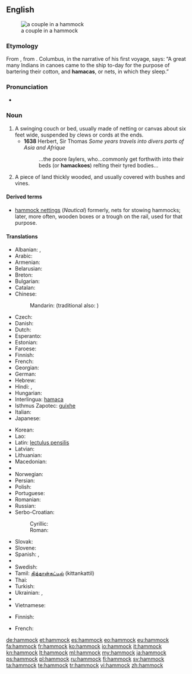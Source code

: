 {{wikipedia}}
==English==
[[File:Couple in Hammock.jpg|right|thumb|a couple in a hammock]]
===Etymology===
From {{etyl|es|en}} {{term|hamaca|lang=es}}, from {{etyl|tnq|en}}.  Columbus, in the narrative of his first voyage, says: “A great many Indians in canoes came to the ship to-day for the purpose of bartering their cotton, and '''hamacas''', or nets, in which they sleep.”

===Pronunciation===
* {{IPA|/ˈhæmək/}}

===Noun===
{{en-noun}}

# A swinging couch or bed, usually made of netting or canvas about six feet wide, suspended by clews or cords at the ends.
#* '''1638''' Herbert, Sir Thomas ''Some years travels into divers parts of Asia and Afrique''
#*: ...the poore ſaylers, who...commonly get forthwith into their beds (or '''hamackoes''') reſting their tyred bodies...
# {{context|US|archaic}} A piece of land thickly wooded, and usually covered with bushes and vines.

====Derived terms====
* [[hammock nettings]] (''Nautical'') formerly, nets for stowing hammocks; later, more often, wooden boxes or a trough on the rail, used for that purpose.

====Translations====
{{trans-top|swinging couch or bed}}
* Albanian: {{t-|sq|shtrat i varur}}, {{t-|sq|hamak}}
* Arabic: {{t-|ar|أرجوحة شبكية|f|tr=ʾurjūḥa šabakíyya|sc=Arab}}
* Armenian: {{t-|hy|ճոճ|tr=čoč|sc=Armn}}
* Belarusian: {{t-|be|гамак|m|tr=hamák|sc=Cyrl}}
* Breton: {{t|br|gwele-skourr|m}}
* Bulgarian: {{t-|bg|хамак|m|tr=hamák|sc=Cyrl}}
* Catalan: {{t-|ca|hamaca|f}}
* Chinese:
*: Mandarin: {{t|cmn|吊床|tr=diàochuáng|sc=Hani}} (traditional also: {{t|cmn|弔牀|sc=Hani}})
* Czech: {{t-|cs|houpací síť|f}}
* Danish: {{t-|da|hængekøje}}
* Dutch: {{t+|nl|hangmat|f}}
* Esperanto: {{t-|eo|hamako}}
* Estonian: {{t-|et|võrkkiik}}
* Faroese: {{t-|fo|heingikoyggja|f}}
* Finnish: {{t+|fi|riippumatto}}
* French: {{t+|fr|hamac|m}}
* Georgian: {{t+|ka|ჰამაკი|tr=hamaki|sc=Geor}}
* German: {{t+|de|Hängematte|f}}
* Hebrew: {{t+|he|ערסל|tr=arsal|sc=Hebr}}
* Hindi: {{t-|hi|झूला|m|tr=jhūlā|sc=Deva}}, {{t-|hi|जालीदार झूला|tr=jālīdār jhūlā|sc=Deva}}
* Hungarian: {{t+|hu|függőágy}}
* Interlingua: [[hamaca]]
* Isthmus Zapotec: [[guixhe]]
* Italian: {{t+|it|amaca|f}}
* Japanese: {{t-|ja|ハンモック|tr=hanmokku|sc=Jpan}}
{{trans-mid}}
* Korean: {{t-|ko|해먹|tr=haemeok|sc=Kore}}
* Lao: {{t-|lo|ເປ|tr=pee|sc=Laoo}}
* Latin: [[lectulus pensilis]]
* Latvian: {{t-|lv|šūpuļtīkls|m}}
* Lithuanian: {{t-|lt|hamakas|m}}
* Macedonian: {{t-|mk|лежалка|f|tr=léžalka}}
* {{trreq|mt}}
* Norwegian: {{t-|no|hengekøye|f}}
* Persian: {{t+|fa|بانوج|tr=bânuj|sc=fa-Arab}}
* Polish: {{t+|pl|hamak|m}}
* Portuguese: {{t+|pt|rede|f}}
* Romanian: {{t-|ro|hamac|n}}
* Russian: {{t+|ru|гамак|m|tr=gamák}}
* Serbo-Croatian:
*: Cyrillic: {{t-|sh|висаљка|f}}
*: Roman: {{t-|sh|visaljka|f}}
* Slovak: {{t-|sk|hojdacia sieť|f}}
* Slovene: {{t+|sl|viseča mreža|f}}
* Spanish: {{t+|es|hamaca|f}}, {{t-|es|hamaca paraguaya|f}} {{qualifier|Argentina, Uruguay}}
* {{trreq|sw}}
* Swedish: {{t+|sv|hängmatta|c}}
* Tamil: [[கித்தான்கட்டில்]] (kittankattil)
* Thai: {{t-|th|เปลญวน|tr=bplay yuan|sc=Thai}}
* Turkish: {{t+|tr|hamak}}
* Ukrainian: {{t-|uk|гамак|m|tr=hamák}}, {{t-|uk|підвісне ліжко|tr=pidvísne lížko}}
* {{trreq|ur}}
* Vietnamese: {{t-|vi|cái võng}}
{{trans-bottom}}

{{trans-top|piece of land}}
* Finnish: {{t-|fi|pusikko}}
{{trans-mid}}
* French: {{t+|fr|hammock|m}}
{{trans-bottom}}

[[de:hammock]]
[[et:hammock]]
[[es:hammock]]
[[eo:hammock]]
[[eu:hammock]]
[[fa:hammock]]
[[fr:hammock]]
[[ko:hammock]]
[[io:hammock]]
[[it:hammock]]
[[kn:hammock]]
[[lt:hammock]]
[[ml:hammock]]
[[my:hammock]]
[[ja:hammock]]
[[ps:hammock]]
[[pl:hammock]]
[[ru:hammock]]
[[fi:hammock]]
[[sv:hammock]]
[[ta:hammock]]
[[te:hammock]]
[[tr:hammock]]
[[vi:hammock]]
[[zh:hammock]]
